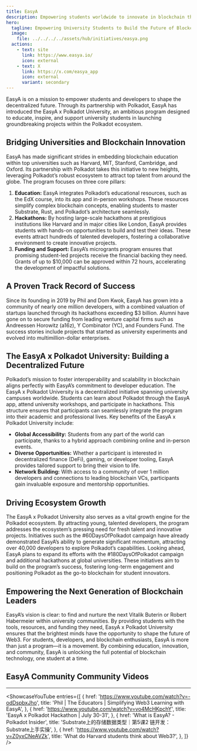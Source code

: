 ```yaml
---
title: EasyA
description: Empowering students worldwide to innovate in blockchain through education, hackathons, and funding within the Polkadot ecosystem.
hero:
  tagline: Empowering University Students to Build the Future of Blockchain
  image: 
    file: ../../../../assets/hub/initiatives/easya.png
  actions:
    - text: site
      link: https://www.easya.io/
      icon: external
    - text: X
      link: https://x.com/easya_app
      icon: external
      variant: secondary
---
```



EasyA is on a mission to empower students and developers to shape the decentralized future. Through its partnership with Polkadot, EasyA has introduced the EasyA x Polkadot University, an ambitious program designed to educate, inspire, and support university students in launching groundbreaking projects within the Polkadot ecosystem.

## Bridging Universities and Blockchain Innovation
EasyA has made significant strides in embedding blockchain education within top universities such as Harvard, MIT, Stanford, Cambridge, and Oxford. Its partnership with Polkadot takes this initiative to new heights, leveraging Polkadot’s robust ecosystem to attract top talent from around the globe. The program focuses on three core pillars:
1. **Education:** EasyA integrates Polkadot’s educational resources, such as the EdX course, into its app and in-person workshops. These resources simplify complex blockchain concepts, enabling students to master Substrate, Rust, and Polkadot’s architecture seamlessly.
2. **Hackathons:** By hosting large-scale hackathons at prestigious institutions like Harvard and in major cities like London, EasyA provides students with hands-on opportunities to build and test their ideas. These events attract hundreds of talented developers, fostering a collaborative environment to create innovative projects.
3. **Funding and Support:** EasyA’s microgrants program ensures that promising student-led projects receive the financial backing they need. Grants of up to $10,000 can be approved within 72 hours, accelerating the development of impactful solutions.

## A Proven Track Record of Success
Since its founding in 2019 by Phil and Dom Kwok, EasyA has grown into a community of nearly one million developers, with a combined valuation of startups launched through its hackathons exceeding $3 billion. Alumni have gone on to secure funding from leading venture capital firms such as Andreessen Horowitz (a16z), Y Combinator (YC), and Founders Fund. The success stories include projects that started as university experiments and evolved into multimillion-dollar enterprises.

## The EasyA x Polkadot University: Building a Decentralized Future
Polkadot’s mission to foster interoperability and scalability in blockchain aligns perfectly with EasyA’s commitment to developer education. The EasyA x Polkadot University is a decentralized initiative spanning university campuses worldwide. Students can learn about Polkadot through the EasyA app, attend university workshops, and participate in hackathons. This structure ensures that participants can seamlessly integrate the program into their academic and professional lives.
Key benefits of the EasyA x Polkadot University include:

- **Global Accessibility:** Students from any part of the world can participate, thanks to a hybrid approach combining online and in-person events.
- **Diverse Opportunities:** Whether a participant is interested in decentralized finance (DeFi), gaming, or developer tooling, EasyA provides tailored support to bring their vision to life.
- **Network Building:** With access to a community of over 1 million developers and connections to leading blockchain VCs, participants gain invaluable exposure and mentorship opportunities.

## Driving Ecosystem Growth
The EasyA x Polkadot University also serves as a vital growth engine for the Polkadot ecosystem. By attracting young, talented developers, the program addresses the ecosystem’s pressing need for fresh talent and innovative projects. Initiatives such as the #60DaysOfPolkadot campaign have already demonstrated EasyA’s ability to generate significant momentum, attracting over 40,000 developers to explore Polkadot’s capabilities.
Looking ahead, EasyA plans to expand its efforts with the #180DaysOfPolkadot campaign and additional hackathons at global universities. These initiatives aim to build on the program’s success, fostering long-term engagement and positioning Polkadot as the go-to blockchain for student innovators.

## Empowering the Next Generation of Blockchain Leaders
EasyA’s vision is clear: to find and nurture the next Vitalik Buterin or Robert Habermeier within university communities. By providing students with the tools, resources, and funding they need, EasyA x Polkadot University ensures that the brightest minds have the opportunity to shape the future of Web3.
For students, developers, and blockchain enthusiasts, EasyA is more than just a program—it is a movement. By combining education, innovation, and community, EasyA is unlocking the full potential of blockchain technology, one student at a time.


## EasyA Community Community Videos
----------------
<ShowcaseYouTube
  entries={[
          {
      href: 'https://www.youtube.com/watch?v=-odDspbxJho',
      title: 'Phil | The Educators | Simplifying Web3 Learning with EasyA',
    },
        {
      href: 'https://www.youtube.com/watch?v=vo4McHKpchY',
      title: 'EasyA x Polkadot Hackathon | July 30-31',
    },
          {
      href: 'What is EasyA? - Polkadot Insider',
      title: 'Substrate上的存储数据类型｜第5课2 链开发：Substrate上手实操',
    },
        {
      href: 'https://www.youtube.com/watch?v=Z0yxCNeAVZk',
      title: 'What do Harvard students think about Web3?',
    },
  ]}
/>